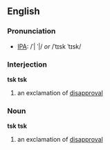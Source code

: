 ==English==
===Pronunciation===
*[[IPA]]: /ˈ| ˈ|/ ''or'' /ˈtɪsk ˈtɪsk/
<!--See http://www.owlnet.rice.edu/~ling200/200-lec16-phonetics_consonants-outline.pdf -->

===Interjection===
'''tsk tsk'''

#an exclamation of [[disapproval]]
===Noun===
'''tsk tsk'''

#an exclamation of [[disapproval]]
<!--this is just "tsk" #an [[alveolar]] [[click]] sound-->